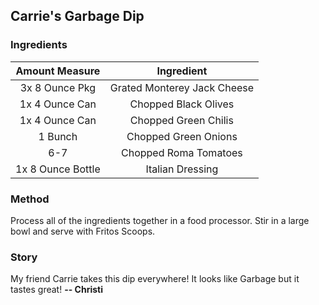 ## Carrie's Garbage Dip
### Ingredients

| Amount Measure   | Ingredient   |
| :--------------: | :----------: |
| 3x 8 Ounce Pkg   | Grated Monterey Jack Cheese|
| 1x 4 Ounce Can   | Chopped Black Olives       |
| 1x 4 Ounce Can   | Chopped Green Chilis       |
| 1 Bunch          | Chopped Green Onions       |
| 6-7              | Chopped Roma Tomatoes      |
| 1x 8 Ounce Bottle| Italian Dressing           |

### Method
Process all of the ingredients together in a food processor. Stir in a large bowl and serve with Fritos Scoops.

### Story
My friend Carrie takes this dip everywhere! It looks like Garbage but it tastes great!
**-- Christi**
